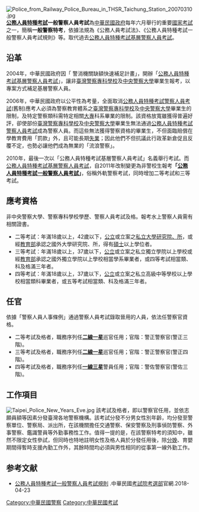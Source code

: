 {{Unreferenced|time=2022-05-04T16:18:59+00:00}}
[[File:Police_from_Railway_Police_Bureau_in_THSR_Taichung_Station_20070310.jpg|right]]
'''[[公務人員特種考試|公務人員特種考試]]一般警察人員考試'''為[[中華民國政府|中華民國政府]]每年六月舉行的重要[[台灣國家考試|國家考試]]之一，簡稱'''一般警察特考'''，依據法規為《公務人員考試法》、《公務人員特種考試一般警察人員考試規則》等。取代過去[[公務人員特種考試基層警察人員考試|公務人員特種考試基層警察人員考試]]。


==沿革==
2004年，中華民國政府因「 警消機關缺額快速補足計畫」，開辦「[[公務人員特種考試基層警察人員考試|公務人員特種考試基層警察人員考試]]」，讓非[[臺灣警察專科學校|臺灣警察專科學校]]及[[中央警察大學|中央警察大學]]畢業生報考，以專案方式補足基層警察人員。

2006年，中華民國政府以公平性為考量，全面取消[[公務人員特種考試警察人員考試|公務人員特種考試警察人員考試]](舊制)應考人必須為警察教育體系之[[臺灣警察專科學校|臺灣警察專科學校]]及[[中央警察大學|中央警察大學]]畢業生的限制，及特定警察類科需特定相關[[大專|大專]]科系畢業的限制。該資格放寬雖獲得普遍好評，卻使部份[[臺灣警察專科學校|臺灣警察專科學校]]及[[中央警察大學|中央警察大學]]畢業生無法通過[[公務人員特種考試警察人員考試|公務人員特種考試警察人員考試]]成為警察人員。而這些無法獲得警察資格的畢業生，不但面臨賠償在學教育費用「罰款」外，且可能長期[[失業|失業]]；因此他們不但抗議此行政革新倉促且反覆不定，也勢必讓他們成為無業的「流浪警察」。

2010年，最後一次以「公務人員特種考試基層警察人員考試」名義舉行考試。而[[公務人員特種考試基層警察人員考試|公務人員特種考試基層警察人員考試]]，自2011年改制變更為非警校生報考'''「[[公務人員特種考試一般警察人員考試|公務人員特種考試一般警察人員考試]]」'''，俗稱外軌警察考試，同時增加二等考試和三等考試。

==應考資格==

非中央警察大學、警察專科學校學歷、警察人員考試及格。報考水上警察人員需有相關證書。
*二等考試：年滿18歲以上，42歲以下，[[公立大學|公立]]或立案之[[私立大學|私立大學]][[研究所|研究院、所]]，或經[[中華民國教育部|教育部]]承認之國外大學研究院、所，得有[[碩士|碩士]]以上學位者。
*三等考試：年滿18歲以上，37歲以下，[[公立大學|公立]]或立案之私立獨立學院以上學校或經[[中華民國教育部|教育部]]承認之國外獨立學院以上學校相當學系畢業者，或四等考試相當類、科及格滿三年者。
*四等考試：年滿18歲以上，37歲以下，[[公立大學|公立]]或立案之私立高級中等學校以上學校相當類科畢業者，或五等考試相當類、科及格滿三年者。

== 任官 ==
依據「警察人員人事條例」通過警察人員考試錄取晉用的人員，依法任警察官資格。
* 二等考試及格者，職務序列任'''[[二線一星|二線一星]]'''巡官任用；官階：警正警察官(警正三階)。
* 三等考試及格者，職務序列任'''[[二線一星|二線一星]]'''巡官任用；官階：警正警察官(警正四階)。
* 四等考試及格者，職務序列任'''[[一線三星|一線三星]]'''警員任用；官階：警佐警察官(警佐三階)。

==工作項目==
[[File:Taipei_Police_New_Years_Eve.jpg|right]]
該考試及格者，即以警察官任用，並依志願員額等因素分發臺灣各地警察機構。該考試分發不分男女性別年齡，均分發至警察單位、警察局、派出所，在該機關擔任交通警察、保安警察及刑事偵防警察、外事警察、鑑識警員等外勤事務性工作。值得一提的是，在該警察特考的須知中，雖然不限定女性參試，但同時也特地註明女性及格人員於分發任用後，除[[分娩|分娩]]、育嬰期間得暫時支援內勤工作外，其餘時間均必須與男性相同的從事第一線外勤工作。

== 参考文献 ==
{{Reflist}}
* [https://wwwc.moex.gov.tw/main/ExamLaws/wfrmExamLaws.aspx?kind=2&menu_id=319&laws_id=142 公務人員特種考試一般警察人員考試規則] {{Wayback|url=https://wwwc.moex.gov.tw/main/ExamLaws/wfrmExamLaws.aspx?kind=2&menu_id=319&laws_id=142 |date=20190513112546 }}.中華民國[[考試院|考試院]][[考選部|考選部]]官網.2018-04-23

{{中華民國考選部考試}}
[[Category:中華民國警察|Category:中華民國警察]]
[[Category:中華民國考試|Category:中華民國考試]]